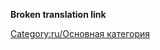 '''Broken translation link'''{{en/-}}
{{en/Bilingual box| De
| Этот раздел содержит материалы, относящиеся к различным аспектам отправления OpenTTD Вики.
| ''This category contains material relating to various administration aspects of the OpenTTD Wiki.''}}


[[Category:ru/Основная категория]]